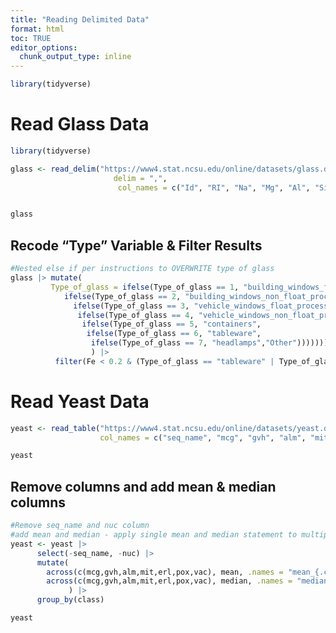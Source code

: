 ```yaml
---
title: "Reading Delimited Data"
format: html
toc: TRUE
editor_options: 
  chunk_output_type: inline
---
```


```r
library(tidyverse)
```


# Read Glass Data

```r
library(tidyverse)

glass <- read_delim("https://www4.stat.ncsu.edu/online/datasets/glass.data", 
                       delim = ",",
                        col_names = c("Id", "RI", "Na", "Mg", "Al", "Si", "K", "Ca", "Ba", "Fe", "Type_of_glass"))


glass
```

## Recode "Type" Variable & Filter Results

```r
#Nested else if per instructions to OVERWRITE type of glass
glass |> mutate(
         Type_of_glass = ifelse(Type_of_glass == 1, "building_windows_float_processed",
            ifelse(Type_of_glass == 2, "building_windows_non_float_processed",
              ifelse(Type_of_glass == 3, "vehicle_windows_float_processed",
               ifelse(Type_of_glass == 4, "vehicle_windows_non_float_processed",
                ifelse(Type_of_glass == 5, "containers",
                 ifelse(Type_of_glass == 6, "tableware",
                  ifelse(Type_of_glass == 7, "headlamps","Other")))))))
                  ) |>
          filter(Fe < 0.2 & (Type_of_glass == "tableware" | Type_of_glass == "headlamps"))

```

# Read Yeast Data

```r
yeast <- read_table("https://www4.stat.ncsu.edu/online/datasets/yeast.data",
                    col_names = c("seq_name", "mcg", "gvh", "alm", "mit", "erl", "pox", "vac", "nuc", "class"))

yeast
```

## Remove columns and add mean & median columns

```r
#Remove seq_name and nuc column
#add mean and median - apply single mean and median statement to multiple variables
yeast <- yeast |> 
      select(-seq_name, -nuc) |>
      mutate(
        across(c(mcg,gvh,alm,mit,erl,pox,vac), mean, .names = "mean_{.col}"),
        across(c(mcg,gvh,alm,mit,erl,pox,vac), median, .names = "median_{.col}")
             ) |>
      group_by(class)

yeast
```

